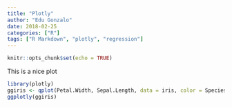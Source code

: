 ```yaml
---
title: "Plotly"
author: "Edu Gonzalo"
date: 2018-02-25
categories: ["R"]
tags: ["R Markdown", "plotly", "regression"]
---
```


```r
knitr::opts_chunk$set(echo = TRUE)
```

This is a nice plot 
```r

library(plotly)
ggiris <- qplot(Petal.Width, Sepal.Length, data = iris, color = Species)
ggplotly(ggiris)
```

